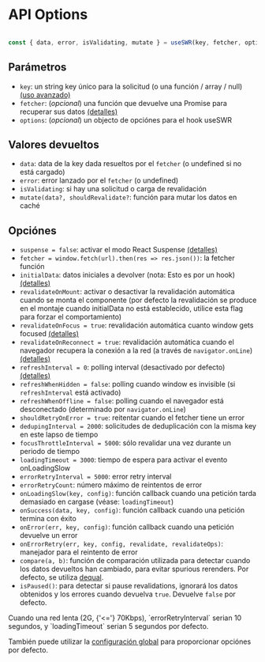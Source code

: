 

# API Options

```js

const { data, error, isValidating, mutate } = useSWR(key, fetcher, options) 
```

## Parámetros

- `key`: un string key único para la solicitud (o una función / array / null) [(uso avanzado)](/docs/conditional-fetching)
- `fetcher`: (_opcional_) una función que devuelve una Promise para recuperar sus datos [(detalles)](/docs/data-fetching)
- `options`: (_opcional_) un objecto de opciónes para el hook useSWR

## Valores devueltos

- `data`: data de la key dada resueltos por el `fetcher` (o undefined si no está cargado)
- `error`: error lanzado por el `fetcher` (o undefined)
- `isValidating`: si hay una solicitud o carga de revalidación
- `mutate(data?, shouldRevalidate?`: función para mutar los datos en caché

## Opciónes

- `suspense = false`: activar el modo React Suspense [(detalles)](/docs/suspense)
- `fetcher = window.fetch(url).then(res => res.json())`: la fetcher función
- `initialData`: datos iniciales a devolver (nota: Esto es por un hook) [(detalles)](/docs/with-nextjs)
- `revalidateOnMount`: activar o desactivar la revalidación automática cuando se monta el componente 
(por defecto la revalidación se produce en el montaje cuando initialData no está establecido, utilice esta flag para forzar el comportamiento)
- `revalidateOnFocus = true`: revalidación automática cuanto window gets focused [(detalles)](/docs/revalidation)
- `revalidateOnReconnect = true`: revalidación automática cuando el navegador recupera la conexión a la red 
(a través de `navigator.onLine`) [(detalles)](/docs/revalidation)
- `refreshInterval = 0`: polling interval (desactivado por defecto) [(detalles)](/docs/revalidation)
- `refreshWhenHidden = false`: polling cuando window es invisible (si `refreshInterval` está activado)
- `refreshWhenOffline = false`: polling cuando el navegador está desconectado (determinado por `navigator.onLine`)
- `shouldRetryOnError = true`: reitentar cuando el fetcher tiene un error
- `dedupingInterval = 2000`: solicitudes de deduplicación con la misma key en este lapso de tiempo
- `focusThrottleInterval = 5000`: sólo revalidar una vez durante un periodo de tiempo
- `loadingTimeout = 3000`: tiempo de espera para activar el evento onLoadingSlow
- `errorRetryInterval = 5000`: error retry interval
- `errorRetryCount`:  número máximo de reintentos de error
- `onLoadingSlow(key, config)`: función callback cuando una petición tarda demasiado en cargase (véase: `loadingTimeout`)
- `onSuccess(data, key, config)`: función callback cuando una petición termina con éxito
- `onError(err, key, config)`: función callback cuando una petición devuelve un error
- `onErrorRetry(err, key, config, revalidate, revalidateOps)`: manejador para el reintento de error
- `compare(a, b)`: función de comparación utilizada para detectar cuando los datos devueltos han cambiado,
para evitar spurious rerenders. Por defecto, se utiliza [dequal](https://github.com/lukeed/dequal).
- `isPaused()`: para detectar si pause revalidations, ignorará los datos obtenidos y los errores cuando devuelva `true`. Devuelve `false` por defecto.

<Callout emoji="💡">
Cuando una red lenta (2G, {'<='} 70Kbps), `errorRetryInterval` serian 10 segundos, y 
`loadingTimeout` serian 5 segundos por defecto.
</Callout>

También puede utilizar la [configuración global](/docs/global-configuration) para proporcionar opciónes por defecto.